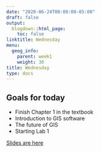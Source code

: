 ```yaml
---
date: "2020-06-24T00:00:00-05:00"
draft: false
output:
  blogdown::html_page:
    toc: false
linktitle: Wednesday
menu:
  geog_info:
    parent: week1
    weight: 30
title: Wednesday
type: docs
---
```


## Goals for today

- Finish Chapter 1 in the textbook
- Introduction to GIS software
- The future of GIS
- Starting Lab 1

[Slides are here](https://murraygeo.com/slides/intro_geographic_information/Day03/slides.html)